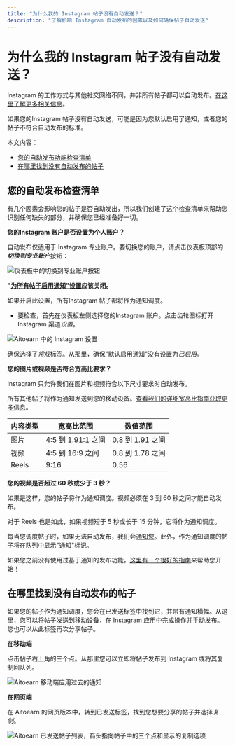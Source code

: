 ```yaml
---
title: "为什么我的 Instagram 帖子没有自动发送？"
description: "了解影响 Instagram 自动发布的因素以及如何确保帖子自动发送"
---
```


<UpdatedAt />


# 为什么我的 Instagram 帖子没有自动发送？

Instagram 的工作方式与其他社交网络不同，并非所有帖子都可以自动发布。[在这里了解更多相关信息](https://aitoearn.helpscoutdocs.com/article/554-using-instagram-with-aitoearn#h_01HB99SMK6389CZEMAG1XBP6K6)。

如果您的Instagram 帖子没有自动发送，可能是因为您默认启用了通知，或者您的帖子不符合自动发布的标准。

本文内容：
- [您的自动发布功能检查清单](#auto-posting-checklist)
- [在哪里找到没有自动发布的帖子](#find-posts)

## 您的自动发布检查清单

有几个因素会影响您的帖子是否自动发出，所以我们创建了这个检查清单来帮助您识别任何缺失的部分，并确保您已经准备好一切。

**您的Instagram 账户是否设置为个人账户？**

自动发布仅适用于 Instagram 专业账户。要切换您的账户，请点击仪表板顶部的***切换到专业账户***按钮：

![仪表板中的切换到专业账户按钮](//d33v4339jhl8k0.cloudfront.net/docs/assets/64cb6cf86d4a3e191f237e66/images/680247121a5d437cf7d50858/file-xfDeG2JSpN.jpg)

**"[为所有帖子启用通知"设置](https://aitoearn.helpscoutdocs.com/article/658-using-instagram-reminders#h_01H410CD2SJTECFPNAQPEH0FAA)应该关闭。**

如果开启此设置，所有Instagram 帖子都将作为通知调度。

- 要检查，首先在仪表板左侧选择您的Instagram 账户。点击齿轮图标打开 Instagram 渠道*设置*。

![Aitoearn 中的 Instagram 设置](//d33v4339jhl8k0.cloudfront.net/docs/assets/64cb6cf86d4a3e191f237e66/images/66b64df748915f570c6a931c/file-KrtQVMmILF.jpg)

确保选择了*常规*标签。从那里，确保"默认启用通知"没有设置为*已启用*。

**您的图片或视频是否符合宽高比要求？**

Instagram 只允许我们在图片和视频符合以下尺寸要求时自动发布。

所有其他帖子将作为通知发送到您的移动设备。[查看我们的详细宽高比指南获取更多信息](https://aitoearn.helpscoutdocs.com/article/622-instagrams-accepted-aspect-ratio-ranges)。

| **内容类型** | **宽高比范围** | **数值范围** |
|---|---|---|
| 图片 | 4:5 到 1.91:1 之间 | 0.8 到 1.91 之间 |
| 视频 | 4:5 到 16:9 之间 | 0.8 到 1.78 之间 |
| Reels | 9:16 | 0.56 |

**您的视频是否超过 60 秒或少于 3 秒？**

如果是这样，您的帖子将作为通知调度。视频必须在 3 到 60 秒之间才能自动发布。

对于 Reels 也是如此，如果视频短于 5 秒或长于 15 分钟，它将作为通知调度。

每当您调度帖子时，如果无法自动发布，我们会[通知您](https://share.aitoearn.com/z8uB2pyR)。此外，作为通知调度的帖子将在队列中显示"通知"标记。

如果您之前没有使用过基于通知的发布功能，[这里有一个很好的指南](https://aitoearn.helpscoutdocs.com/article/658-using-instagram-reminders)来帮助您开始！

## 在哪里找到没有自动发布的帖子

如果您的帖子作为通知调度，您会在已发送标签中找到它，并带有通知横幅。从这里，您可以将帖子发送到移动设备，在 Instagram 应用中完成操作并手动发布。您也可以从此标签再次分享帖子。

**在移动端**

点击帖子右上角的三个点。从那里您可以立即将帖子发布到 Instagram 或将其复制回队列。

![Aitoearn 移动端应用过去的通知](https://d33v4339jhl8k0.cloudfront.net/docs/assets/64cb6cf86d4a3e191f237e66/images/65fd8aa8881ee906e7726ae1/file-ZeZ0HSzycw.jpg)

**在网页端**

在 Aitoearn 的网页版本中，转到已发送标签，找到您想要分享的帖子并选择*复制*。

![Aitoearn 已发送帖子列表，箭头指向帖子中的三个点和显示的复制选项](//d33v4339jhl8k0.cloudfront.net/docs/assets/64cb6cf86d4a3e191f237e66/images/66b64fc06eb51e63b8f9e7d3/file-dtpwhHD7XA.jpg)
